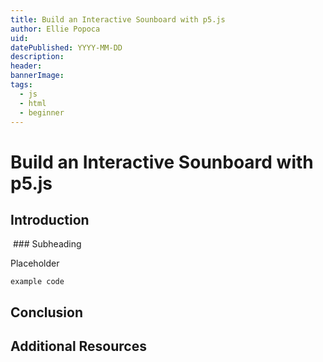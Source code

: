 ```yaml
---
title: Build an Interactive Sounboard with p5.js
author: Ellie Popoca
uid: 
datePublished: YYYY-MM-DD
description: 
header:
bannerImage:
tags: 
  - js
  - html
  - beginner
---
```


<BannerImage
  link=""
  description=""
  uid={false}
  cl="for-sidebar"
/>

# Build an Interactive Sounboard with p5.js

<AuthorAvatar
  author_name=""
  author_avatar=""
  username=""
  uid={false}
/>

<BannerImage
  link=""
  description=""
  uid={false}
/>

## Introduction

<img src="https://raw.githubusercontent.com/codedex-io/projects/main/projects/build-an-interactive-soundboard-with-p5js/images/demo.gif" alt="" />
### Subheading

Placeholder

```
example code
```

## Conclusion

## Additional Resources